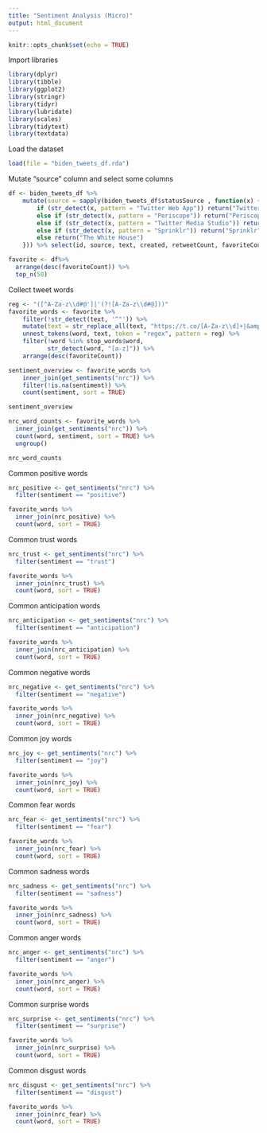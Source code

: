 ```yaml
---
title: "Sentiment Analysis (Micro)"
output: html_document
---
```


```r
knitr::opts_chunk$set(echo = TRUE)
```

Import libraries
```r
library(dplyr)
library(tibble)
library(ggplot2)
library(stringr)
library(tidyr)
library(lubridate)
library(scales)
library(tidytext)
library(textdata)
```

Load the dataset
```r
load(file = "biden_tweets_df.rda")
```

Mutate "source" column and select some columns
```r
df <- biden_tweets_df %>% 
    mutate(source = sapply(biden_tweets_df$statusSource , function(x) {
        if (str_detect(x, pattern = "Twitter Web App")) return("Twitter Web App")
        else if (str_detect(x, pattern = "Periscope")) return("Periscope")
        else if (str_detect(x, pattern = "Twitter Media Studio")) return("Twitter Media Studio")
        else if (str_detect(x, pattern = "Sprinklr")) return("Sprinklr")
        else return("The White House")
    })) %>% select(id, source, text, created, retweetCount, favoriteCount)
```

```r
favorite <- df%>%
  arrange(desc(favoriteCount)) %>%
  top_n(50)
```

Collect tweet words
```r
reg <- "([^A-Za-z\\d#@']|'(?![A-Za-z\\d#@]))"
favorite_words <- favorite %>%
    filter(!str_detect(text, '^"')) %>%
    mutate(text = str_replace_all(text, "https://t.co/[A-Za-z\\d]+|&amp;", "")) %>%
    unnest_tokens(word, text, token = "regex", pattern = reg) %>%
    filter(!word %in% stop_words$word,
           str_detect(word, "[a-z]")) %>%
    arrange(desc(favoriteCount))
```




```r
sentiment_overview <- favorite_words %>%
    inner_join(get_sentiments("nrc")) %>%
    filter(!is.na(sentiment)) %>%
    count(sentiment, sort = TRUE)

sentiment_overview
```

```r
nrc_word_counts <- favorite_words %>%
  inner_join(get_sentiments("nrc")) %>%
  count(word, sentiment, sort = TRUE) %>%
  ungroup()

nrc_word_counts
```

Common positive words
```r
nrc_positive <- get_sentiments("nrc") %>% 
  filter(sentiment == "positive")

favorite_words %>%
  inner_join(nrc_positive) %>%
  count(word, sort = TRUE)
```

Common trust words
```r
nrc_trust <- get_sentiments("nrc") %>% 
  filter(sentiment == "trust")

favorite_words %>%
  inner_join(nrc_trust) %>%
  count(word, sort = TRUE)
```

Common anticipation words
```r
nrc_anticipation <- get_sentiments("nrc") %>% 
  filter(sentiment == "anticipation")

favorite_words %>%
  inner_join(nrc_anticipation) %>%
  count(word, sort = TRUE)
```

Common negative words
```r
nrc_negative <- get_sentiments("nrc") %>% 
  filter(sentiment == "negative")

favorite_words %>%
  inner_join(nrc_negative) %>%
  count(word, sort = TRUE)
```

Common joy words
```r
nrc_joy <- get_sentiments("nrc") %>% 
  filter(sentiment == "joy")

favorite_words %>%
  inner_join(nrc_joy) %>%
  count(word, sort = TRUE)
```

Common fear words
```r
nrc_fear <- get_sentiments("nrc") %>% 
  filter(sentiment == "fear")

favorite_words %>%
  inner_join(nrc_fear) %>%
  count(word, sort = TRUE)
```

Common sadness words
```r
nrc_sadness <- get_sentiments("nrc") %>% 
  filter(sentiment == "sadness")

favorite_words %>%
  inner_join(nrc_sadness) %>%
  count(word, sort = TRUE)
```

Common anger words
```r
nrc_anger <- get_sentiments("nrc") %>% 
  filter(sentiment == "anger")

favorite_words %>%
  inner_join(nrc_anger) %>%
  count(word, sort = TRUE)
```

Common surprise words
```r
nrc_surprise <- get_sentiments("nrc") %>% 
  filter(sentiment == "surprise")

favorite_words %>%
  inner_join(nrc_surprise) %>%
  count(word, sort = TRUE)
```

Common disgust words
```r
nrc_disgust <- get_sentiments("nrc") %>% 
  filter(sentiment == "disgust")

favorite_words %>%
  inner_join(nrc_fear) %>%
  count(word, sort = TRUE)
```
